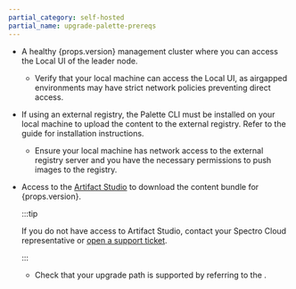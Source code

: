 ```yaml
---
partial_category: self-hosted
partial_name: upgrade-palette-prereqs
---
```


- A healthy {props.version} management cluster where you can access the Local UI of the leader node.

  - Verify that your local machine can access the Local UI, as airgapped environments may have strict network policies preventing direct access.

- If using an external registry, the Palette CLI must be installed on your local machine to upload the content to the external registry. Refer to the <VersionedLink text="Palette CLI" url="/automation/palette-cli"/> guide for installation instructions.

  - Ensure your local machine has network access to the external registry server and you have the necessary permissions to push images to the registry.

- Access to the [Artifact Studio](https://artifact-studio.spectrocloud.com/) to download the content bundle for {props.version}.

  :::tip

  If you do not have access to Artifact Studio, contact your Spectro Cloud representative or [open a support ticket](https://support.spectrocloud.com/).

  :::

  - Check that your upgrade path is supported by referring to the <PaletteVertexUrlMapper edition={props.edition} text="Supported Upgrade Paths" url="/upgrade#supported-upgrade-paths"/>.
